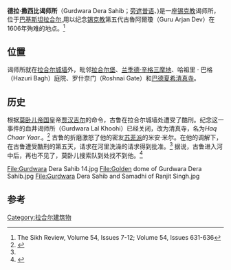 {{Infobox building
|name ='''德拉·撒西比谒师所'''<br/> 
'''ਗੁਰਦੁਆਰਾ ਡੇਹਰਾ ਸਾਹਿਬ'''<br/>
{{nq|گوردوارہ ڈیرا صاحب}}<br/>
|alternate_names =
|image = File:Samadhi of Ranjit Singh Golden Dome.jpg
|image_size = 200px
|location_town = [[拉合尔|拉合尔]]
|location_country = [[巴基斯坦|巴基斯坦]]
|coordinates = {{coord|31.58977|74.31175|format=dms|type:landmark_region:PK|display=inline,title}}
|construction_start_date=
|completion_date= 
|style = 锡克
}}

'''德拉·撒西比谒师所 '''（Gurdwara Dera Sahib；[[旁遮普语|旁遮普语]]、{{Lang-ur|گوردوارہ ڈیرا صاحب}})是一座[[锡克教|锡克教]]谒师所，位于[[巴基斯坦|巴基斯坦]][[拉合尔|拉合尔]],用以纪念[[锡克教|锡克教]]第五代古魯阿爾瓊（Guru Arjan Dev）在1606年殉难的地点。<ref>The Sikh Review, Volume 54, Issues 7-12; Volume 54, Issues 631-636</ref>

==位置==
谒师所就在[[拉合尔城墙|拉合尔城墙]]外，毗邻[[拉合尔堡|拉合尔堡]]、[[兰季德·辛格三摩地|兰季德·辛格三摩地]]、哈祖里 · 巴格（Hazuri Bagh）庭院、罗什奈门（Roshnai Gate）和[[巴德夏希清真寺|巴德夏希清真寺]]。

==历史==
根据[[莫卧儿帝国|莫卧儿帝国]]皇帝[[贾汉吉尔|贾汉吉尔]]的命令，古鲁在拉合尔城墙处遭受了酷刑。纪念这一事件的血井谒师所（Gurdwara Lal Khoohi）已经关闭，改为清真寺，名为''Haq Chaar Yaar.''。<ref>{{cite news|title=Lahore’s historical gurdwara now a Muslim shrine|url=http://www.tribuneindia.com/mobi/news/punjab/community/lahore-s-historical-gurdwara-now-a-muslim-shrine/251494.html|accessdate=4 July 2017|publisher=Tribune India|date=14 June 2016}}</ref> 古鲁的折磨激怒了他的密友[[苏菲派|苏菲派]]的米安·米尔。在他的调解下，在古鲁遭受酷刑的第五天，请求在河里洗澡的请求得到批准。<ref name=Khalid/> 据说，古鲁进入河中后，再也不见了，莫卧儿搜索队到处找不到他。<ref name=Khalid>{{cite book|last1=Khalid|first1=Haroon|title=A WHITE TRAIL:A JOURNEY INTO THE HEART OF PAKISTAN’S RELIGIOUS MINORITIES|date=2013|publisher=Westland|isbn=9789383260232}}</ref>

<gallery>
File:Gurdwara Dera Sahib 14.jpg
File:Golden dome of Gurdwara Dera Sahib.jpg
File:Gurdwara Dera Sahib and Samadhi of Ranjit Singh.jpg
</gallery>

==参考==
{{reflist}}
[[Category:拉合尔建筑物|Category:拉合尔建筑物]]